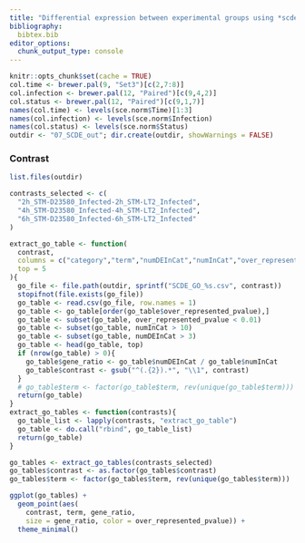 ```yaml
---
title: "Differential expression between experimental groups using *scde*"
bibliography:
  bibtex.bib
editor_options: 
  chunk_output_type: console
---
```


<style>
body {
text-align: justify}
</style>

<!-- As HTML pages are built independently, large objects need to be
reimported from disk, and smaller ones quickly recomputed. -->

```r
knitr::opts_chunk$set(cache = TRUE)
col.time <- brewer.pal(9, "Set3")[c(2,7:8)]
col.infection <- brewer.pal(12, "Paired")[c(9,4,2)]
col.status <- brewer.pal(12, "Paired")[c(9,1,7)]
names(col.time) <- levels(sce.norm$Time)[1:3]
names(col.infection) <- levels(sce.norm$Infection)
names(col.status) <- levels(sce.norm$Status)
outdir <- "07_SCDE_out"; dir.create(outdir, showWarnings = FALSE)
```

### Contrast

```r
list.files(outdir)
```

```r
contrasts_selected <- c(
  "2h_STM-D23580_Infected-2h_STM-LT2_Infected",
  "4h_STM-D23580_Infected-4h_STM-LT2_Infected",
  "6h_STM-D23580_Infected-6h_STM-LT2_Infected"
)
```

```r
extract_go_table <- function(
  contrast,
  columns = c("category","term","numDEInCat","numInCat","over_represented_pvalue"),
  top = 5
){
  go_file <- file.path(outdir, sprintf("SCDE_GO_%s.csv", contrast))
  stopifnot(file.exists(go_file))
  go_table <- read.csv(go_file, row.names = 1)
  go_table <- go_table[order(go_table$over_represented_pvalue),]
  go_table <- subset(go_table, over_represented_pvalue < 0.01)
  go_table <- subset(go_table, numInCat > 10)
  go_table <- subset(go_table, numDEInCat > 3)
  go_table <- head(go_table, top)
  if (nrow(go_table) > 0){
    go_table$gene_ratio <- go_table$numDEInCat / go_table$numInCat
    go_table$contrast <- gsub("^(.{2}).*", "\\1", contrast)
  }
  # go_table$term <- factor(go_table$term, rev(unique(go_table$term)))
  return(go_table)
}
extract_go_tables <- function(contrasts){
  go_table_list <- lapply(contrasts, "extract_go_table")
  go_table <- do.call("rbind", go_table_list)
  return(go_table)
}
```

```r
go_tables <- extract_go_tables(contrasts_selected)
go_tables$contrast <- as.factor(go_tables$contrast)
go_tables$term <- factor(go_tables$term, rev(unique(go_tables$term)))
```

```r
ggplot(go_tables) +
  geom_point(aes(
    contrast, term, gene_ratio,
    size = gene_ratio, color = over_represented_pvalue)) +
  theme_minimal()
```
